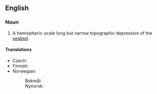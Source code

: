 ==English==
{{wikipedia}}

===Noun===
{{en-noun|es}}

# {{lb|en|geology|oceanography}} A hemispheric-scale long but narrow topographic depression of the [[seabed]].

====Translations====
{{trans-top|depression of the sea floor}}
* Czech: {{t|cs|podmořský příkop|m}}
* Finnish: {{t|fi|syvänmeren hauta}}
* Norwegian:
*: Bokmål: {{t|nb|dyphavsgrop|m|f}}
*: Nynorsk: {{t|nn|djuphavsgrop|f}}
{{trans-mid}}
{{trans-bottom}}